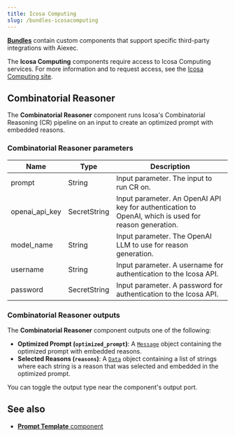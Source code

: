 ```yaml
---
title: Icosa Computing
slug: /bundles-icosacomputing
---
```



<Icon name="Blocks" aria-hidden="true" /> [**Bundles**](/components-bundle-components) contain custom components that support specific third-party integrations with Aiexec.

The **Icosa Computing** components require access to Icosa Computing services.
For more information and to request access, see the [Icosa Computing site](https://www.icosacomputing.com/).

## Combinatorial Reasoner

The **Combinatorial Reasoner** component runs Icosa's Combinatorial Reasoning (CR) pipeline on an input to create an optimized prompt with embedded reasons.

### Combinatorial Reasoner parameters

| Name | Type | Description |
|------|------|-------------|
| prompt | String | Input parameter. The input to run CR on. |
| openai_api_key | SecretString | Input parameter. An OpenAI API key for authentication to OpenAI, which is used for reason generation. |
| model_name | String | Input parameter. The OpenAI LLM to use for reason generation. |
| username | String | Input parameter. A username for authentication to the Icosa API. |
| password | SecretString | Input parameter. A password for authentication to the Icosa API. |

### Combinatorial Reasoner outputs

The **Combinatorial Reasoner** component outputs one of the following:

* **Optimized Prompt (`optimized_prompt`)**: A [`Message`](/data-types#message) object containing the optimized prompt with embedded reasons.
* **Selected Reasons (`reasons`)**: A [`Data`](/data-types#data) object containing a list of strings where each string is a reason that was selected and embedded in the optimized prompt.

You can toggle the output type near the component's output port.

## See also

* [**Prompt Template** component](/components-prompts)